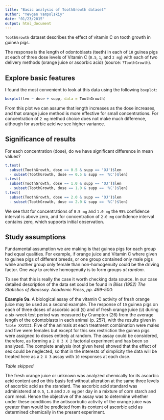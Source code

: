 ```yaml
---
title: "Basic analysis of ToothGrowth dataset"
author: "Yevgen Yampolskiy"
date: "01/23/2015"
output: html_document
---
```


`ToothGrowth` dataset describes the effect of vitamin C on tooth growth in 
guinea pigs.

The response is the length of odontoblasts (teeth) in each of `10` guinea pigs 
at each of three dose levels of Vitamin C (`0.5`, `1`, and `2 mg`) with each of two 
delivery methods (orange juice or ascorbic acid) (source: `?ToothGrowth`).

## Explore basic features
I found the most convenient to look at this data using the following `boxplot`:
```r
boxplot(len ~ dose + supp, data = ToothGrowth)
```

From this plot we can assume that length increases as the dose increases, and 
that orange juice method is more effective for small concentrations. 
For concentration of `2 mg` method choice does not make much difference, 
although for asorbic acid we see higher variance. 

## Significance of results
For each concentration (dose), do we have significant difference in 
mean values?
```r
t.test(
  subset(ToothGrowth, dose == 0.5 & supp == 'OJ')$len 
  - subset(ToothGrowth, dose == 0.5 & supp == 'VC')$len)
t.test(
  subset(ToothGrowth, dose == 1.0 & supp == 'OJ')$len 
  - subset(ToothGrowth, dose == 1.0 & supp == 'VC')$len)
t.test(
  subset(ToothGrowth, dose == 2.0 & supp == 'OJ')$len 
  - subset(ToothGrowth, dose == 2.0 & supp == 'VC')$len)
```
We see that for concentrations of `0.5 mg` and `1.0 mg` the `95%` confidence 
interval is above zero, and for concentration of `2.0 mg` confidence interval 
contains zero, which supports initial observation.

## Study assumptions
Fundamental assumption we are making is that guinea pigs for each group had 
equal qualities. For example, if orange juice and Vitamin C where given to 
guinea pigs of different breeds, or one group contained only male pigs while 
another group only female than non-homogenuity could be the driving factor. 
One way to archive homogenuity is to form groups *at random*.

To see that this is really the case it worth checking data source. 
In our case detailed description of the data set could be found in 
*Bliss (1952) The Statistics of Bioassay. Academic Press, pp. 499-500*:

**Example 9a**. A biological assay of the vitamin C activity of fresh orange juice 
may be used as a second example. The response of `10` guinea pigs on each of 
three doses of ascorbic acid (`S`) and of fresh orange juice (`U`) during a 
six-week test period was measured by Crampton (26) from the average length 
of the odontoblasts in each animal (p. 257), with the results given in 
`Table XXVIII`. Five of the animals at each treatment combination were males 
and five were females but except for this sex restriction the guinea pigs were 
assigned to doses entirely at random. The assay could be considered, 
therefore, as forming a `2 X 3 X 2` factorial experiment and has been so 
analyzed. The complete analysis (not given here) showed that the effect of sex 
could be neglected, so that in the interests of simplicity the data will be 
treated here as a `2 X 3` assay with `10` responses at each dose.

*Table skipped*

The fresh orange juice or unknown was analyzed chemically for its ascorbic 
acid content and on this basis fed without alteration at the same three 
levels of ascorbic acid as the standard. The ascorbic acid standard was 
administered at `0.5`, `1.0` and `2.0 mg` per day in a mixture of corn starch 
and corn meal. Hence the objective of the assay was to determine whether 
under these conditions the antiscorbutic activity of the orange juice was 
greater than would be predicted from its content of ascorbic acid as determined
chemically in the present experiment.


